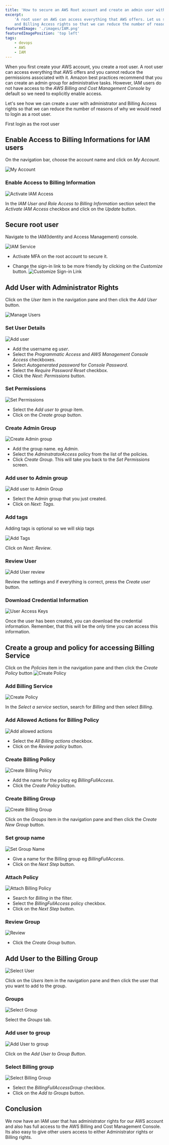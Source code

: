 ```yaml
---
title: 'How to secure an AWS Root account and create an admin user with access to Billing Information'
excerpt:
    'A root user on AWS can access everything that AWS offers. Let us see how we can create a user with administrator
    and Billing Access rights so that we can reduce the number of reasons of why we would need to login as a root user'
featuredImage: './images/IAM.png'
featuredImagePosition: 'top left'
tags:
    - devops
    - AWS
    - IAM
---
```


When you first create your AWS account, you create a root user. A root user can access everything that AWS offers and
you cannot reduce the permissions associated with it. Amazon best practices recommend that you can create an admin group
for administrative tasks. However, IAM users do not have access to the _AWS Billing and Cost Management Console_ by
default so we need to explicitly enable access.

Let's see how we can create a user with administrator and Billing Access rights so that we can reduce the number of
reasons of why we would need to login as a root user.

First login as the root user

## Enable Access to Billing Informations for IAM users

On the navigation bar, choose the account name and click on _My Account_.

![My Account](./images/my_account.png)

### Enable Access to Billing Information

![Activate IAM Access](./images/activate_iam_access.png)

In the _IAM User and Role Access to Billing Information_ section select the _Activate IAM Access_ checkbox and click on
the _Update_ button.

## Secure root user

Navigate to the IAM(Identity and Access Management) console.

![IAM Service](./images/IAM.png)

-   Activate MFA on the root account to secure it.

-   Change the sign-in link to be more friendly by clicking on the _Customize_ button.
    ![Customize Sign-in Link](./images/sign_in_link.png)

## Add User with Administrator Rights

Click on the _User_ item in the navigation pane and then click the _Add User_ button.

![Manage Users](./images/manage_users.png)

### Set User Details

![Add user](./images/add_user.png)

-   Add the username eg _user_.
-   Select the _Programmatic Access_ and _AWS Management Console Access_ checkboxes.
-   Select _Autogenerated password_ for _Console Password_.
-   Select the _Require Password Reset_ checkbox.
-   Click the _Next: Permissions_ button.

### Set Permissions

![Set Permissions](./images/create_group.png)

-   Select the _Add user to group_ item.
-   Click on the _Create group_ button.

### Create Admin Group

![Create Admin group](./images/create_admin_group.png)

-   Add the group name. eg _Admin_.
-   Select the _AdminstratorAccess_ policy from the list of the policies.
-   Click _Create Group_. This will take you back to the _Set Permissions_ screen.

### Add user to Admin group

![Add user to Admin Group](./images/add_user_to_group.png)

-   Select the Admin group that you just created.
-   Click on _Next: Tags_.

### Add tags

Adding tags is optional so we will skip tags

![Add Tags](./images/add_tags.png)

Click on _Next: Review_.

### Review User

![Add User review](./images/add_user_review.png)

Review the settings and if everything is correct, press the _Create user_ button.

### Download Credential Information

![User Access Keys](./images/user_access_keys.png)

Once the user has been created, you can download the credential information. Remember, that this will be the only time
you can access this information.

## Create a group and policy for accessing Billing Service

Click on the _Policies_ item in the navigation pane and then click the _Create Policy_ button
![Create Policy](./images/add_policy.png)

### Add Billing Service

![Create Policy](./images/add_billing_policy.png)

In the _Select a service_ section, search for _Billing_ and then select _Billing_.

### Add Allowed Actions for Billing Policy

![Add allowed actions](./images/add_billing_actions.png)

-   Select the _All Billing actions_ checkbox.
-   Click on the _Review policy_ button.

### Create Billing Policy

![Create Billing Policy](./images/create_billing_policy.png)

-   Add the name for the policy eg _BillingFullAccess_.
-   Click the _Create Policy_ button.

### Create Billing Group

![Create Billing Group](./images/add_group.png)

Click on the _Groups_ item in the navigation pane and then click the _Create New Group_ button.

### Set group name

![Set Group Name](./images/add_billing_group.png)

-   Give a name for the Billing group eg _BillingFullAccess_.
-   Click on the _Next Step_ button.

### Attach Policy

![Attach Billing Policy](./images/attach_policy.png)

-   Search for _Billing_ in the filter.
-   Select the _BillingFullAccess_ policy checkbox.
-   Click on the _Next Step_ button.

### Review Group

![Review](./images/group_review.png)

-   Click the _Create Group_ button.

## Add User to the Billing Group

![Select User](./images/select_user.png)

Click on the _Users_ item in the navigation pane and then click the user that you want to add to the group.

### Groups

![Select Group](./images/user_group.png)

Select the _Groups_ tab.

### Add user to group

![Add User to group](./images/add_user_to_billing_group.png)

Click on the _Add User to Group Button_.

### Select Billing group

![Select Billing Group](./images/select_billing_group.png)

-   Select the _BillingFullAccessGroup_ checkbox.
-   Click on the _Add to Groups_ button.

## Conclusion

We now have an IAM user that has administrator rights for our AWS account and also has full access to the AWS Billing
and Cost Management Console. Its also easy to give other users access to either Administrator rights or Billing rights.
